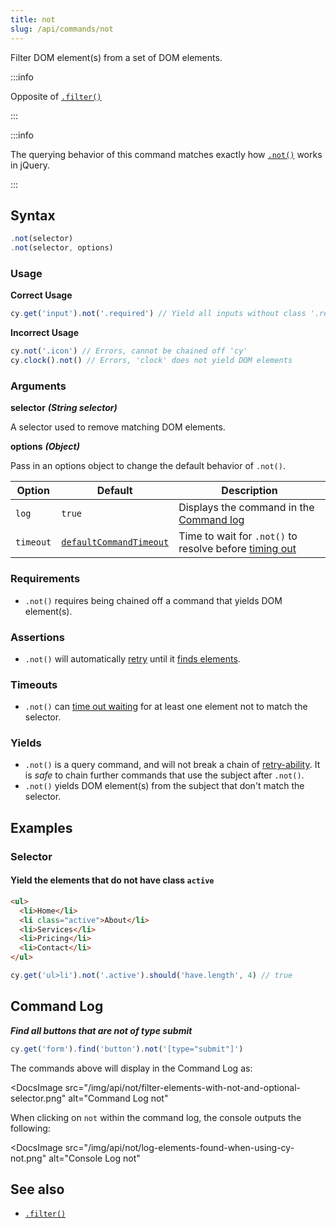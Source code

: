 ```yaml
---
title: not
slug: /api/commands/not
---
```


Filter DOM element(s) from a set of DOM elements.

:::info

Opposite of [`.filter()`](/api/commands/filter)

:::

:::info

The querying behavior of this command matches exactly how
[`.not()`](http://api.jquery.com/not) works in jQuery.

:::

## Syntax

```javascript
.not(selector)
.not(selector, options)
```

### Usage

**<Icon name="check-circle" color="green" /> Correct Usage**

```javascript
cy.get('input').not('.required') // Yield all inputs without class '.required'
```

**<Icon name="exclamation-triangle" color="red" /> Incorrect Usage**

```javascript
cy.not('.icon') // Errors, cannot be chained off 'cy'
cy.clock().not() // Errors, 'clock' does not yield DOM elements
```

### Arguments

**<Icon name="angle-right" /> selector** **_(String selector)_**

A selector used to remove matching DOM elements.

**<Icon name="angle-right" /> options** **_(Object)_**

Pass in an options object to change the default behavior of `.not()`.

| Option    | Default                                                              | Description                                                                              |
| --------- | -------------------------------------------------------------------- | ---------------------------------------------------------------------------------------- |
| `log`     | `true`                                                               | Displays the command in the [Command log](/guides/core-concepts/cypress-app#Command-Log) |
| `timeout` | [`defaultCommandTimeout`](/guides/references/configuration#Timeouts) | Time to wait for `.not()` to resolve before [timing out](#Timeouts)                      |

### Requirements [<Icon name="question-circle"/>](/guides/core-concepts/introduction-to-cypress#Chains-of-Commands)

- `.not()` requires being chained off a command that yields DOM element(s).

### Assertions [<Icon name="question-circle"/>](/guides/core-concepts/introduction-to-cypress#Assertions)

- `.not()` will automatically [retry](/guides/core-concepts/retry-ability) until
  it
  [finds elements](/guides/core-concepts/introduction-to-cypress#Default-Assertions).

### Timeouts [<Icon name="question-circle"/>](/guides/core-concepts/introduction-to-cypress#Timeouts)

- `.not()` can
  [time out waiting](/guides/core-concepts/introduction-to-cypress#Default-Assertions)
  for at least one element not to match the selector.

### Yields [<Icon name="question-circle"/>](/guides/core-concepts/introduction-to-cypress#Subject-Management)

- `.not()` is a query command, and will not break a chain of
  [retry-ability](/guides/core-concepts/retry-ability#Commands-Queries-and-Assertions).
  It is _safe_ to chain further commands that use the subject after `.not()`.
- `.not()` yields DOM element(s) from the subject that don't match the selector.

## Examples

### Selector

#### Yield the elements that do not have class `active`

```html
<ul>
  <li>Home</li>
  <li class="active">About</li>
  <li>Services</li>
  <li>Pricing</li>
  <li>Contact</li>
</ul>
```

```javascript
cy.get('ul>li').not('.active').should('have.length', 4) // true
```

## Command Log

**_Find all buttons that are not of type submit_**

```javascript
cy.get('form').find('button').not('[type="submit"]')
```

The commands above will display in the Command Log as:

<DocsImage
  src="/img/api/not/filter-elements-with-not-and-optional-selector.png"
  alt="Command Log not"
></DocsImage>

When clicking on `not` within the command log, the console outputs the
following:

<DocsImage
  src="/img/api/not/log-elements-found-when-using-cy-not.png"
  alt="Console Log not"
></DocsImage>

## See also

- [`.filter()`](/api/commands/filter)
